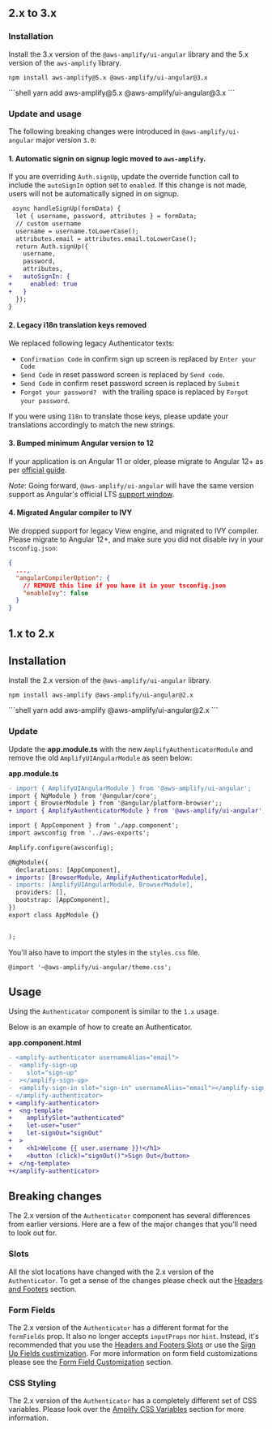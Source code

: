 
## 2.x to 3.x
### Installation
Install the 3.x version of the `@aws-amplify/ui-angular` library and the 5.x version of the `aws-amplify` library.

<Tabs>
<TabItem title="npm">

```shell
npm install aws-amplify@5.x @aws-amplify/ui-angular@3.x
```

</TabItem>
<TabItem title="yarn">
```shell
yarn add aws-amplify@5.x @aws-amplify/ui-angular@3.x
```

</TabItem>
</Tabs>

### Update and usage

The following breaking changes were introduced in `@aws-amplify/ui-angular` major version `3.0`:

#### 1. Automatic signin on signup logic moved to `aws-amplify`. 

If you are overriding `Auth.signUp`, update the override function call to include the `autoSignIn` option set to `enabled`. If this change is not made, users will not be automatically signed in on signup.

```diff
 async handleSignUp(formData) {
  let { username, password, attributes } = formData;
  // custom username
  username = username.toLowerCase();
  attributes.email = attributes.email.toLowerCase();
  return Auth.signUp({
    username,
    password,
    attributes,
+   autoSignIn: {
+     enabled: true
+   }
  });
}

```

#### 2. Legacy i18n translation keys removed

We replaced following legacy Authenticator texts:

- `Confirmation Code` in confirm sign up screen is replaced by `Enter your Code`
- `Send Code` in reset password screen is replaced by `Send code`.
- `Send Code` in confirm reset password screen is replaced by `Submit`
- `Forgot your password? ` with the trailing space is replaced by `Forgot your password`.

If you were using `I18n` to translate those keys, please update your translations accordingly to match the new strings.

#### 3. Bumped minimum Angular version to 12

If your application is on Angular 11 or older, please migrate to Angular 12+ as per [official guide](https://update.angular.io).

*Note*: Going forward, `@aws-amplify/ui-angular` will have the same version support as Angular's official LTS [support window](https://angular.io/guide/releases#actively-supported-versions). 

#### 4. Migrated Angular compiler to IVY

We dropped support for legacy View engine, and migrated to IVY compiler. Please migrate to Angular 12+, and make sure you did not disable ivy in your `tsconfig.json`:

```json
{
  ...,
  "angularCompilerOption": {
    // REMOVE this line if you have it in your tsconfig.json
    "enableIvy": false
  }
}
```

## 1.x to 2.x
## Installation

Install the 2.x version of the `@aws-amplify/ui-angular` library.

<Tabs>
<TabItem title="npm">

```shell
npm install aws-amplify @aws-amplify/ui-angular@2.x
```

</TabItem>
<TabItem title="yarn">
```shell
yarn add aws-amplify @aws-amplify/ui-angular@2.x
```

</TabItem>
</Tabs>

### Update

Update the **app.module.ts** with the new `AmplifyAuthenticatorModule` and remove the old `AmplifyUIAngularModule` as seen below:

**app.module.ts**

```diff
- import { AmplifyUIAngularModule } from '@aws-amplify/ui-angular';
import { NgModule } from '@angular/core';
import { BrowserModule } from '@angular/platform-browser';;
+ import { AmplifyAuthenticatorModule } from '@aws-amplify/ui-angular';

import { AppComponent } from './app.component';
import awsconfig from '../aws-exports';

Amplify.configure(awsconfig);

@NgModule({
  declarations: [AppComponent],
+ imports: [BrowserModule, AmplifyAuthenticatorModule],
- imports: [AmplifyUIAngularModule, BrowserModule],
  providers: [],
  bootstrap: [AppComponent],
})
export class AppModule {}


);

```

You'll also have to import the styles in the `styles.css` file.

```
@import '~@aws-amplify/ui-angular/theme.css';
```

## Usage

Using the `Authenticator` component is similar to the `1.x` usage.

Below is an example of how to create an Authenticator.

**app.component.html**

```diff
- <amplify-authenticator usernameAlias="email">
-  <amplify-sign-up
-    slot="sign-up"
-  ></amplify-sign-up>
-  <amplify-sign-in slot="sign-in" usernameAlias="email"></amplify-sign-in>
- </amplify-authenticator>
+ <amplify-authenticator>
+  <ng-template
+    amplifySlot="authenticated"
+    let-user="user"
+    let-signOut="signOut"
+  >
+    <h1>Welcome {{ user.username }}!</h1>
+    <button (click)="signOut()">Sign Out</button>
+  </ng-template>
+</amplify-authenticator>

```

## Breaking changes

The 2.x version of the `Authenticator` component has several differences from earlier versions. Here are a few of the major changes that you'll need to look out for.

### Slots

All the slot locations have changed with the 2.x version of the `Authenticator`. To get a
sense of the changes please check out the [Headers and Footers](../connected-components/authenticator/customization#headers--footers) section.

### Form Fields

The 2.x version of the `Authenticator` has a different format for the `formFields` prop. It also no longer accepts
`inputProps` nor `hint`. Instead, it's recommended that you use the [Headers and Footers Slots](../connected-components/authenticator/customization#headers--footers) or use the
[Sign Up Fields custimization](../connected-components/authenticator/customization#sign-up-fields). For more information on form field customizations
please see the [Form Field Customization](../connected-components/authenticator/customization#form-field-customization) section.

### CSS Styling

The 2.x version of the `Authenticator` has a completely different set of CSS variables. Please look over the [Amplify CSS Variables](../connected-components/authenticator/customization#styling) section for more information.
